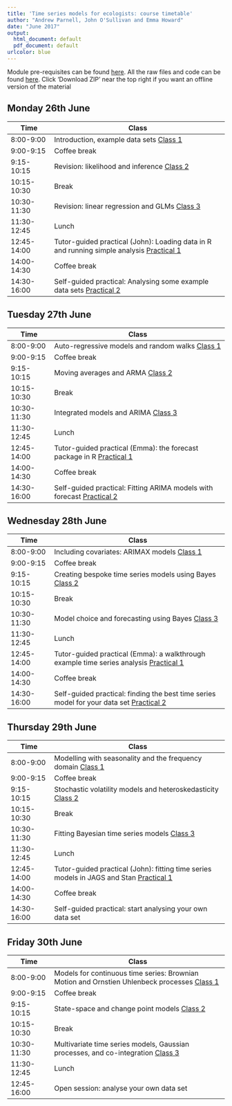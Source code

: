 ```yaml
---
title: 'Time series models for ecologists: course timetable'
author: "Andrew Parnell, John O'Sullivan and Emma Howard"
date: "June 2017"
output:
  html_document: default
  pdf_document: default
urlcolor: blue
---
```


Module pre-requisites can be found [here](https://rawgit.com/andrewcparnell/ecots/master/Prerequisites.html). All the raw files and code can be found [here](https://github.com/andrewcparnell/ecots). Click 'Download ZIP' near the top right if you want an offline version of the material

## Monday 26th June

Time  | Class
------------- | ----------------------------------------------------
8:00-9:00 | Introduction, example data sets [Class 1](https://rawgit.com/andrewcparnell/ecots/master/slides/day_1/class_1_intro.pdf)
9:00-9:15 | Coffee break
9:15-10:15 | Revision: likelihood and inference [Class 2](https://rawgit.com/andrewcparnell/ecots/master/slides/day_1/class_2_inference.pdf)
10:15-10:30 | Break 
10:30-11:30 | Revision: linear regression and GLMs [Class 3](https://rawgit.com/andrewcparnell/ecots/master/slides/day_1/class_3_glms.pdf)
11:30-12:45 | Lunch
12:45-14:00 | Tutor-guided practical (John): Loading data in R and running simple analysis [Practical 1](https://rawgit.com/andrewcparnell/ecots/master/practicals/day_1/prac_1_R.pdf)
14:00-14:30 | Coffee break
14:30-16:00 | Self-guided practical: Analysing some example data sets [Practical 2](https://rawgit.com/andrewcparnell/ecots/master/practicals/day_1/prac_2_example_data.pdf)

## Tuesday 27th June

Time  | Class
------------- | ----------------------------------------------------
8:00-9:00 | Auto-regressive models and random walks [Class 1](https://rawgit.com/andrewcparnell/ecots/master/slides/day_2/class_1_AR.pdf)
9:00-9:15 | Coffee break
9:15-10:15 | Moving averages and ARMA [Class 2](https://rawgit.com/andrewcparnell/ecots/master/slides/day_2/class_2_ARMA.pdf)
10:15-10:30 | Break 
10:30-11:30 | Integrated models and ARIMA [Class 3](https://rawgit.com/andrewcparnell/ecots/master/slides/day_2/class_3_ARIMA.pdf)
11:30-12:45 | Lunch
12:45-14:00 | Tutor-guided practical (Emma): the forecast package in R [Practical 1](https://rawgit.com/andrewcparnell/ecots/master/practicals/day_2/prac_1_forecast.pdf)
14:00-14:30 | Coffee break
14:30-16:00 | Self-guided practical: Fitting ARIMA models with forecast [Practical 2](https://rawgit.com/andrewcparnell/ecots/master/practicals/day_2/prac_2_ARIMA.pdf)

## Wednesday 28th June

Time  | Class
------------- | ----------------------------------------------------
8:00-9:00 | Including covariates: ARIMAX models [Class 1](https://rawgit.com/andrewcparnell/ecots/master/slides/day_3/class_1_ARIMAX.pdf)
9:00-9:15 | Coffee break
9:15-10:15 | Creating bespoke time series models using Bayes [Class 2](https://rawgit.com/andrewcparnell/ecots/master/slides/day_3/class_2_Bayes.pdf)
10:15-10:30 | Break 
10:30-11:30 | Model choice and forecasting using Bayes [Class 3](https://rawgit.com/andrewcparnell/ecots/master/slides/day_3/class_3_model_choice.pdf)
11:30-12:45 | Lunch
12:45-14:00 | Tutor-guided practical (Emma): a walkthrough example time series analysis [Practical 1](https://rawgit.com/andrewcparnell/ecots/master/practicals/day_3/prac_1_walkthrough.pdf)
14:00-14:30 | Coffee break
14:30-16:00 | Self-guided practical: finding the best time series model for your data set [Practical 2](https://rawgit.com/andrewcparnell/ecots/master/practicals/day_3/prac_2_best_model.pdf)

## Thursday 29th June

Time  | Class
------------- | ----------------------------------------------------
8:00-9:00 | Modelling with seasonality and the frequency domain [Class 1](https://rawgit.com/andrewcparnell/ecots/master/slides/day_4/class_1_seasonality.pdf)
9:00-9:15 | Coffee break
9:15-10:15 | Stochastic volatility models and heteroskedasticity [Class 2](https://rawgit.com/andrewcparnell/ecots/master/slides/day_4/class_2_svm.pdf)
10:15-10:30 | Break 
10:30-11:30 | Fitting Bayesian time series models [Class 3](https://rawgit.com/andrewcparnell/ecots/master/slides/day_4/class_3_Bayes_fit.pdf)
11:30-12:45 | Lunch
12:45-14:00 | Tutor-guided practical (John): fitting time series models in JAGS and Stan [Practical 1](https://rawgit.com/andrewcparnell/ecots/master/practicals/day_4/prac_1_JAGS.pdf)
14:00-14:30 | Coffee break
14:30-16:00 | Self-guided practical: start analysing your own data set 

## Friday 30th June

Time  | Class
------------- | ----------------------------------------------------
8:00-9:00 | Models for continuous time series: Brownian Motion and Ornstien Uhlenbeck processes [Class 1](https://rawgit.com/andrewcparnell/ecots/master/slides/day_5/class_1_seasonality.pdf)
9:00-9:15 | Coffee break
9:15-10:15 | State-space and change point models [Class 2](https://rawgit.com/andrewcparnell/ecots/master/slides/day_5/class_2_change_point.pdf)
10:15-10:30 | Break 
10:30-11:30 | Multivariate time series models, Gaussian processes, and co-integration [Class 3](https://rawgit.com/andrewcparnell/ecots/master/slides/day_5/class_3_multivariate.pdf)
11:30-12:45 | Lunch
12:45-16:00 | Open session: analyse your own data set 
